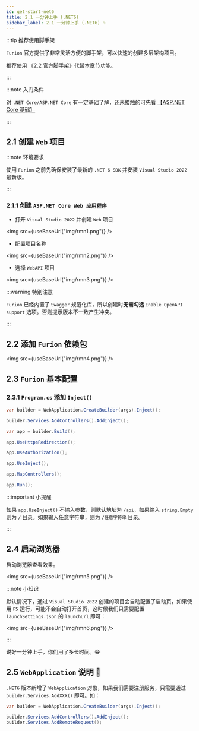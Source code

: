 ```yaml
---
id: get-start-net6
title: 2.1 一分钟上手 (.NET6) 
sidebar_label: 2.1 一分钟上手 (.NET6) ✨
---
```


:::tip 推荐使用脚手架

`Furion` 官方提供了非常灵活方便的脚手架，可以快速的创建多层架构项目。

推荐使用 《[2.2 官方脚手架](template.mdx)》代替本章节功能。

:::


:::note 入门条件

对 `.NET Core/ASP.NET Core` 有一定基础了解，还未接触的可先看 [【ASP.NET Core 基础】](https://docs.microsoft.com/zh-cn/aspnet/core/fundamentals/?view=aspnetcore-6.0&tabs=windows)

:::

## 2.1 创建 `Web` 项目

:::note 环境要求

使用 `Furion` 之前先确保安装了最新的 `.NET 6 SDK` 并安装 `Visual Studio 2022` 最新版。

:::

### 2.1.1 创建 `ASP.NET Core Web 应用程序`

- 打开 `Visual Studio 2022` 并创建 `Web` 项目

<img src={useBaseUrl("img/rmn1.png")} />

- 配置项目名称

<img src={useBaseUrl("img/rmn2.png")} />

- 选择 `WebAPI` 项目

<img src={useBaseUrl("img/rmn3.png")} />

:::warning 特别注意

`Furion` 已经内置了 `Swagger` 规范化库，所以创建时**无需勾选** `Enable OpenAPI support` 选项。否则提示版本不一致产生冲突。

:::

## 2.2 添加 `Furion` 依赖包

<img src={useBaseUrl("img/rmn4.png")} />

## 2.3 `Furion` 基本配置

### 2.3.1 `Program.cs` 添加 `Inject()`

```cs {1,3,11}
var builder = WebApplication.CreateBuilder(args).Inject();

builder.Services.AddControllers().AddInject();

var app = builder.Build();

app.UseHttpsRedirection();

app.UseAuthorization();

app.UseInject();

app.MapControllers();

app.Run();
```

:::important 小提醒

如果 `app.UseInject()` 不输入参数，则默认地址为 `/api`，如果输入 `string.Empty` 则为 `/` 目录。如果输入任意字符串，则为 `/任意字符串` 目录。

:::

## 2.4 启动浏览器

启动浏览器查看效果。

<img src={useBaseUrl("img/rmn5.png")} />

:::note 小知识

默认情况下，通过 `Visual Studio 2022` 创建的项目会自动配置了启动页，如果使用 `F5` 运行，可能不会自动打开首页，这时候我们只需要配置 `launchSettings.json` 的 `launchUrl` 即可：

<img src={useBaseUrl("img/rmn6.png")} />

:::

说好一分钟上手，你们用了多长时间。😁


## 2.5 `WebApplication` 说明 🎃

`.NET6` 版本新增了 `WebApplication` 对象，如果我们需要注册服务，只需要通过 `builder.Services.AddXXX()` 即可。如：

```cs {4}
var builder = WebApplication.CreateBuilder(args).Inject();

builder.Services.AddControllers().AddInject();
builder.Services.AddRemoteRequest();
```